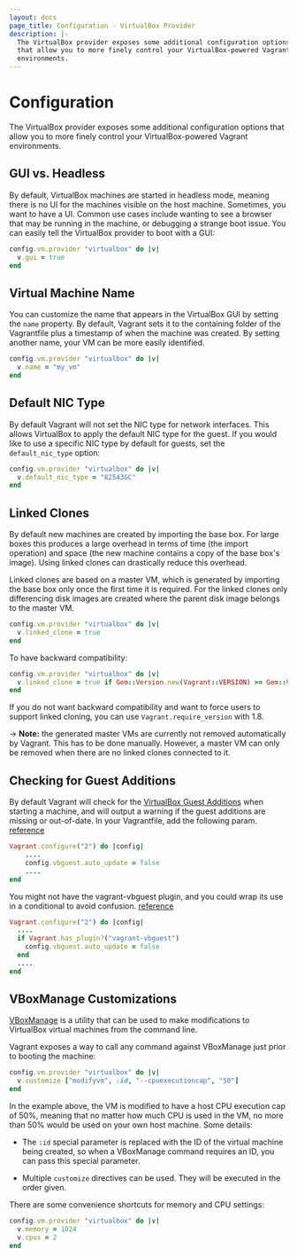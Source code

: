 ```yaml
---
layout: docs
page_title: Configuration - VirtualBox Provider
description: |-
  The VirtualBox provider exposes some additional configuration options
  that allow you to more finely control your VirtualBox-powered Vagrant
  environments.
---
```


# Configuration

The VirtualBox provider exposes some additional configuration options
that allow you to more finely control your VirtualBox-powered Vagrant
environments.

## GUI vs. Headless

By default, VirtualBox machines are started in headless mode, meaning
there is no UI for the machines visible on the host machine. Sometimes,
you want to have a UI. Common use cases include wanting to see a browser
that may be running in the machine, or debugging a strange boot issue.
You can easily tell the VirtualBox provider to boot with a GUI:

```ruby
config.vm.provider "virtualbox" do |v|
  v.gui = true
end
```

## Virtual Machine Name

You can customize the name that appears in the VirtualBox GUI by
setting the `name` property. By default, Vagrant sets it to the containing
folder of the Vagrantfile plus a timestamp of when the machine was created.
By setting another name, your VM can be more easily identified.

```ruby
config.vm.provider "virtualbox" do |v|
  v.name = "my_vm"
end
```

## Default NIC Type

By default Vagrant will not set the NIC type for network interfaces. This
allows VirtualBox to apply the default NIC type for the guest. If you would
like to use a specific NIC type by default for guests, set the `default_nic_type`
option:

```ruby
config.vm.provider "virtualbox" do |v|
  v.default_nic_type = "82543GC"
end
```

## Linked Clones

By default new machines are created by importing the base box. For large
boxes this produces a large overhead in terms of time (the import operation)
and space (the new machine contains a copy of the base box's image).
Using linked clones can drastically reduce this overhead.

Linked clones are based on a master VM, which is generated by importing the
base box only once the first time it is required. For the linked clones only
differencing disk images are created where the parent disk image belongs to
the master VM.

```ruby
config.vm.provider "virtualbox" do |v|
  v.linked_clone = true
end
```

To have backward compatibility:

```ruby
config.vm.provider "virtualbox" do |v|
  v.linked_clone = true if Gem::Version.new(Vagrant::VERSION) >= Gem::Version.new('1.8.0')
end
```

If you do not want backward compatibility and want to force users to
support linked cloning, you can use `Vagrant.require_version` with 1.8.

-> **Note:** the generated master VMs are currently not removed
automatically by Vagrant. This has to be done manually. However, a master
VM can only be removed when there are no linked clones connected to it.

## Checking for Guest Additions

By default Vagrant will check for the [VirtualBox Guest
Additions](https://www.virtualbox.org/manual/ch04.html) when starting a
machine, and will output a warning if the guest additions are missing or
out-of-date. In your Vagrantfile, add the following param. [reference](https://stackoverflow.com/questions/37556968/vagrant-disable-guest-additions)

```ruby
Vagrant.configure("2") do |config|
    ....
    config.vbguest.auto_update = false
    ....
end
```
You might not have the vagrant-vbguest plugin, and you could wrap its use in a conditional to avoid confusion. [reference](https://stackoverflow.com/questions/37556968/vagrant-disable-guest-additions)

```ruby
Vagrant.configure("2") do |config|
  ....
  if Vagrant.has_plugin?("vagrant-vbguest")
    config.vbguest.auto_update = false
  end
  ....
end
```

## VBoxManage Customizations

[VBoxManage](https://www.virtualbox.org/manual/ch08.html) is a utility that can
be used to make modifications to VirtualBox virtual machines from the command
line.

Vagrant exposes a way to call any command against VBoxManage just prior
to booting the machine:

```ruby
config.vm.provider "virtualbox" do |v|
  v.customize ["modifyvm", :id, "--cpuexecutioncap", "50"]
end
```

In the example above, the VM is modified to have a host CPU execution
cap of 50%, meaning that no matter how much CPU is used in the VM, no
more than 50% would be used on your own host machine. Some details:

- The `:id` special parameter is replaced with the ID of the virtual
  machine being created, so when a VBoxManage command requires an ID, you
  can pass this special parameter.

- Multiple `customize` directives can be used. They will be executed in the
  order given.

There are some convenience shortcuts for memory and CPU settings:

```ruby
config.vm.provider "virtualbox" do |v|
  v.memory = 1024
  v.cpus = 2
end
```
